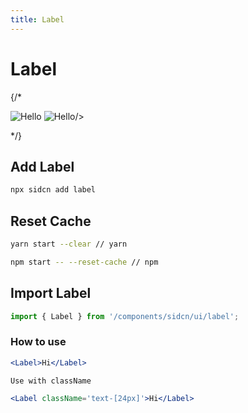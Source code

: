 ```yaml
---
title: Label
---
```



# Label 

{/*
<div style={{ display: "flex", flexDirection: "row",marginTop:40}}>
  <Image
    src="/assets/components/Alert/Frame.svg"
    alt="Hello"
    width={250}
    height={250}
    style={{marginLeft:'auto',marginRight:10}}
  />
  <Image
    src="/assets/components/Alert/Frame-1.svg"
    alt="Hello"
    width={250}
    height={250}
    style={{marginRight:'auto',marginLeft:10}}

/>

</div>
*/}

## Add Label


```jsx copy
npx sidcn add label
```
##  Reset Cache

```bash copy
yarn start --clear // yarn

npm start -- --reset-cache // npm
```

## Import Label


```jsx copy
import { Label } from '/components/sidcn/ui/label';
```
### How to use


```jsx copy
<Label>Hi</Label>
```

`Use with className`

```jsx copy
<Label className='text-[24px]'>Hi</Label>   
```
